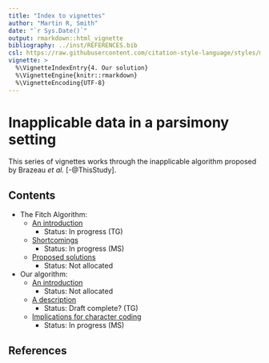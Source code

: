 ```yaml
---
title: "Index to vignettes"
author: "Martin R, Smith"
date: "`r Sys.Date()`"
output: rmarkdown::html_vignette
bibliography: ../inst/REFERENCES.bib
csl: https://raw.githubusercontent.com/citation-style-language/styles/master/apa-old-doi-prefix.csl
vignette: >
  %\VignetteIndexEntry{4. Our solution}
  %\VignetteEngine{knitr::rmarkdown}
  %\VignetteEncoding{UTF-8}
---
```


# Inapplicable data in a parsimony setting

This series of vignettes works through the inapplicable algorithm proposed by Brazeau _et al._ [-@ThisStudy].

## Contents

- The Fitch Algorithm:
  - [An introduction](Fitch.html)
    - Status: In progress (TG)
  - [Shortcomings](Problems.html)
    - Status: In progress (MS)
  - [Proposed solutions](FailedSolutions.html)
    - Status: Not allocated
  
- Our algorithm:
  - [An introduction](OurSolution.html)
    - Status: Not allocated
  - [A description](OurAlgorithm.html)
    - Status: Draft complete? (TG)
  - [Implications for character coding](CodingData.html)
    - Status: In progress (MS)

## References
